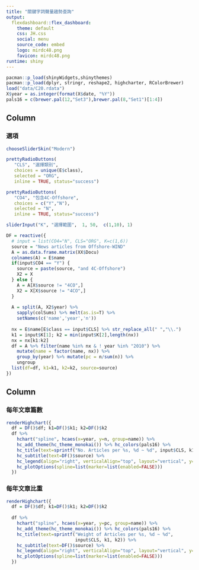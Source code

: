 ```yaml
---
title: "關鍵字詞聲量趨勢查詢"
output: 
  flexdashboard::flex_dashboard:
    theme: default
    css: JH.css
    social: menu
    source_code: embed 
    logo: mirdc48.png
    favicon: mirdc48.png
runtime: shiny
---
```


```r
pacman::p_load(shinyWidgets,shinythemes)
pacman::p_load(dplyr, stringr, reshape2, highcharter, RColorBrewer)
load("data/C20.rdata")
X$year = as.integer(format(X$date, "%Y"))
pals16 = c(brewer.pal(12,"Set3"),brewer.pal(8,"Set1")[1:4])

```

Column {data-width=25%}
-------------------------------------
### 選項 
```r
chooseSliderSkin("Modern")

prettyRadioButtons(
   "CLS", "選擇類別", 
   choices = unique(E$class),
   selected = "ORG",
   inline = TRUE, status="success")

prettyRadioButtons(
   "CO4", "包含4C-Offshore", 
   choices = c("Y","N"),
   selected = "N",
   inline = TRUE, status="success")

sliderInput("K", "選擇範圍",  1, 50,  c(1,10), 1)

DF = reactive({
  # input = list(CO4="N", CLS="ORG", K=c(1,6))
  source = "News articles from Offshore-WIND"
  A = as.data.frame.matrix(XX$Docu)
  colnames(A) = E$name
  if(input$CO4 == "Y") {
    source = paste(source, "and 4C-Offshore")
    X2 = X
  } else {
    A = A[X$source != "4CO",]
    X2 = X[X$source != "4CO",]
  }
  
  A = split(A, X2$year) %>% 
    sapply(colSums) %>% melt(as.is=T) %>% 
    setNames(c('name','year','n'))
  
  nx = E$name[E$class == input$CLS] %>% str_replace_all(" ","\\.")
  k1 = input$K[1]; k2 = min(input$K[2],length(nx))
  nx = nx[k1:k2] 
  df = A %>% filter(name %in% nx & ! year %in% "2010") %>% 
    mutate(name = factor(name, nx)) %>% 
    group_by(year) %>% mutate(pc = n/sum(n)) %>% 
    ungroup 
  list(df=df, k1=k1, k2=k2, source=source)
})


```

Column {data-width=75%}
-------------------------------------
### 每年文章篇數
```r
renderHighchart({
  df = DF()$df; k1=DF()$k1; k2=DF()$k2
  df %>% 
    hchart("spline", hcaes(x=year, y=n, group=name)) %>% 
    hc_add_theme(hc_theme_monokai()) %>% hc_colors(pals16) %>% 
    hc_title(text=sprintf("No. Articles per %s, %d ~ %d", input$CLS, k1, k2)) %>% 
    hc_subtitle(text=DF()$source) %>% 
    hc_legend(align="right", verticalAlign="top", layout="vertical", y=50) %>% 
    hc_plotOptions(spline=list(marker=list(enabled=FALSE)))
  })
```

### 每年文章比重
```r
renderHighchart({
  df = DF()$df; k1=DF()$k1; k2=DF()$k2
  
  df %>% 
    hchart("spline", hcaes(x=year, y=pc, group=name)) %>% 
    hc_add_theme(hc_theme_monokai()) %>% hc_colors(pals16) %>% 
    hc_title(text=sprintf("Weight of Articles per %s, %d ~ %d", 
                          input$CLS, k1, k2)) %>% 
    hc_subtitle(text=DF()$source) %>% 
    hc_legend(align="right", verticalAlign="top", layout="vertical", y=50) %>% 
    hc_plotOptions(spline=list(marker=list(enabled=FALSE)))
  })
```
